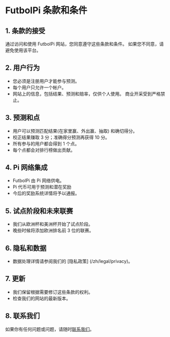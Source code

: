# FutbolPi 条款和条件

## 1. 条款的接受

通过访问和使用 FutbolPi 网站，您同意遵守这些条款和条件。 如果您不同意，请避免使用该平台。

## 2. 用户行为

- 您必须是注册用户才能参与预测。
- 每个用户只允许一个帐户。
- 网站上的信息，包括结果、预测和赔率，仅供个人使用。 商业开采受到严格禁止。

## 3. 预测和点

- 用户可以预测匹配结果(在家里赢、外出赢、抽取) 和确切得分。
- 校正结果赚取 3 分；准确得分预测再获得 10 分。
- 所有参与的用户都会得到 1 个点。
- 每个点都会对排行榜做出贡献。

## 4. Pi 网络集成

- FutbolPi 由 Pi 网络供电。
- Pi 代币可用于预测和潜在奖励
- 今后的奖励系统详情将予以通报。

## 5. 试点阶段和未来联赛

- 我们从欧洲杯和美洲杯开始了试点阶段。
- 晚些时候将添加欧洲排名前 3 位的联赛。

## 6. 隐私和数据

- 数据处理详情请参阅我们的 [隐私政策] (/zh/legal/privacy)。

## 7. 更新

- 我们保留根据需要修订这些条款的权利。
- 检查我们的网站的最新版本。

## 8. 联系我们

如果你有任何问题或问题，请随时[联系我们](/telegram)。
